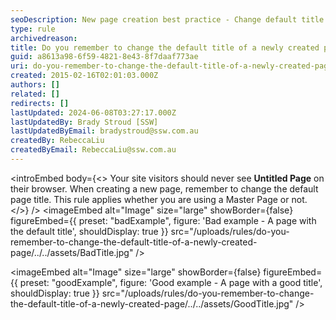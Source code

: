 ```yaml
---
seoDescription: New page creation best practice - Change default title to a meaningful one, enhancing user experience and search engine optimization.
type: rule
archivedreason:
title: Do you remember to change the default title of a newly created page?
guid: a8613a98-6f59-4821-8e43-8f7daaf773ae
uri: do-you-remember-to-change-the-default-title-of-a-newly-created-page
created: 2015-02-16T02:01:03.000Z
authors: []
related: []
redirects: []
lastUpdated: 2024-06-08T03:27:17.000Z
lastUpdatedBy: Brady Stroud [SSW]
lastUpdatedByEmail: bradystroud@ssw.com.au
createdBy: RebeccaLiu
createdByEmail: RebeccaLiu@ssw.com.au
---
```


<introEmbed
  body={<>
Your site visitors should never see **Untitled Page** on their browser. When creating a new page, remember to change the default page title. This rule applies whether you are using a Master Page or not.
  </>}
/>
<imageEmbed
  alt="Image"
  size="large"
  showBorder={false}
  figureEmbed={{
    preset: "badExample",
    figure: 'Bad example - A page with the default title',
    shouldDisplay: true
  }}
  src="/uploads/rules/do-you-remember-to-change-the-default-title-of-a-newly-created-page/../../assets/BadTitle.jpg"
/>

<imageEmbed
  alt="Image"
  size="large"
  showBorder={false}
  figureEmbed={{
    preset: "goodExample",
    figure: 'Good example - A page with a good title',
    shouldDisplay: true
  }}
  src="/uploads/rules/do-you-remember-to-change-the-default-title-of-a-newly-created-page/../../assets/GoodTitle.jpg"
/>
